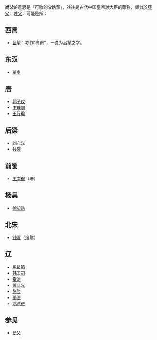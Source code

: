 '''尚父'''的意思是「可敬的父執輩」，往往是古代中国皇帝对大臣的尊称，類似於[[亞父|亞父]]、[[仲父|仲父]]，可能是指：

==西周==
* [[吕望|吕望]]：亦作“尚甫”，一说为吕望之字。

==东汉==
* [[董卓|董卓]]

==唐==
* [[郭子仪|郭子仪]]
* [[李辅国|李辅国]]
* [[王行瑜|王行瑜]]

==后梁==
* [[刘守光|刘守光]]
* [[钱鏐|钱鏐]]

==前蜀==
* [[王宗侃|王宗侃]]（赠）

==杨吴==
* [[徐知诰|徐知诰]]

==北宋==
* [[钱俶|钱俶]]（追贈）

==辽==
* [[馬希範|馬希範]]
* [[韩匡嗣|韩匡嗣]]
* [[室昉|室昉]]
* [[萧弘义|萧弘义]]
* [[张俭_(辽朝)|张俭]]
* [[萧德|萧德]]
* [[耶律俨|耶律俨]]

==参见==
* [[长父|长父]]

{{消歧义|Cat=二字消歧义}}
